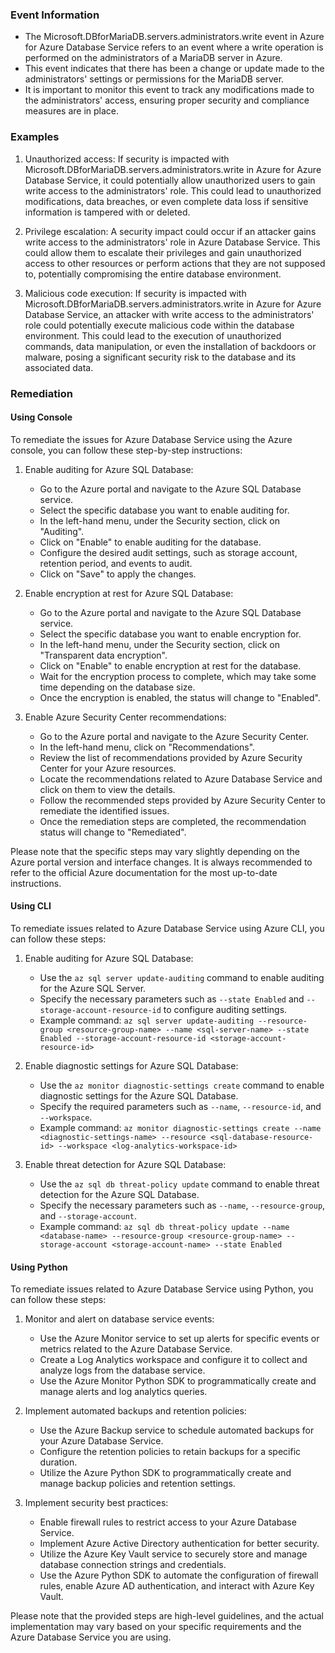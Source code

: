 
### Event Information

- The Microsoft.DBforMariaDB.servers.administrators.write event in Azure for Azure Database Service refers to an event where a write operation is performed on the administrators of a MariaDB server in Azure.
- This event indicates that there has been a change or update made to the administrators' settings or permissions for the MariaDB server.
- It is important to monitor this event to track any modifications made to the administrators' access, ensuring proper security and compliance measures are in place.


### Examples

1. Unauthorized access: If security is impacted with Microsoft.DBforMariaDB.servers.administrators.write in Azure for Azure Database Service, it could potentially allow unauthorized users to gain write access to the administrators' role. This could lead to unauthorized modifications, data breaches, or even complete data loss if sensitive information is tampered with or deleted.

2. Privilege escalation: A security impact could occur if an attacker gains write access to the administrators' role in Azure Database Service. This could allow them to escalate their privileges and gain unauthorized access to other resources or perform actions that they are not supposed to, potentially compromising the entire database environment.

3. Malicious code execution: If security is impacted with Microsoft.DBforMariaDB.servers.administrators.write in Azure for Azure Database Service, an attacker with write access to the administrators' role could potentially execute malicious code within the database environment. This could lead to the execution of unauthorized commands, data manipulation, or even the installation of backdoors or malware, posing a significant security risk to the database and its associated data.

### Remediation

#### Using Console

To remediate the issues for Azure Database Service using the Azure console, you can follow these step-by-step instructions:

1. Enable auditing for Azure SQL Database:
   - Go to the Azure portal and navigate to the Azure SQL Database service.
   - Select the specific database you want to enable auditing for.
   - In the left-hand menu, under the Security section, click on "Auditing".
   - Click on "Enable" to enable auditing for the database.
   - Configure the desired audit settings, such as storage account, retention period, and events to audit.
   - Click on "Save" to apply the changes.

2. Enable encryption at rest for Azure SQL Database:
   - Go to the Azure portal and navigate to the Azure SQL Database service.
   - Select the specific database you want to enable encryption for.
   - In the left-hand menu, under the Security section, click on "Transparent data encryption".
   - Click on "Enable" to enable encryption at rest for the database.
   - Wait for the encryption process to complete, which may take some time depending on the database size.
   - Once the encryption is enabled, the status will change to "Enabled".

3. Enable Azure Security Center recommendations:
   - Go to the Azure portal and navigate to the Azure Security Center.
   - In the left-hand menu, click on "Recommendations".
   - Review the list of recommendations provided by Azure Security Center for your Azure resources.
   - Locate the recommendations related to Azure Database Service and click on them to view the details.
   - Follow the recommended steps provided by Azure Security Center to remediate the identified issues.
   - Once the remediation steps are completed, the recommendation status will change to "Remediated".

Please note that the specific steps may vary slightly depending on the Azure portal version and interface changes. It is always recommended to refer to the official Azure documentation for the most up-to-date instructions.

#### Using CLI

To remediate issues related to Azure Database Service using Azure CLI, you can follow these steps:

1. Enable auditing for Azure SQL Database:
   - Use the `az sql server update-auditing` command to enable auditing for the Azure SQL Server.
   - Specify the necessary parameters such as `--state Enabled` and `--storage-account-resource-id` to configure auditing settings.
   - Example command: `az sql server update-auditing --resource-group <resource-group-name> --name <sql-server-name> --state Enabled --storage-account-resource-id <storage-account-resource-id>`

2. Enable diagnostic settings for Azure SQL Database:
   - Use the `az monitor diagnostic-settings create` command to enable diagnostic settings for the Azure SQL Database.
   - Specify the required parameters such as `--name`, `--resource-id`, and `--workspace`.
   - Example command: `az monitor diagnostic-settings create --name <diagnostic-settings-name> --resource <sql-database-resource-id> --workspace <log-analytics-workspace-id>`

3. Enable threat detection for Azure SQL Database:
   - Use the `az sql db threat-policy update` command to enable threat detection for the Azure SQL Database.
   - Specify the necessary parameters such as `--name`, `--resource-group`, and `--storage-account`.
   - Example command: `az sql db threat-policy update --name <database-name> --resource-group <resource-group-name> --storage-account <storage-account-name> --state Enabled`

#### Using Python

To remediate issues related to Azure Database Service using Python, you can follow these steps:

1. Monitor and alert on database service events:
   - Use the Azure Monitor service to set up alerts for specific events or metrics related to the Azure Database Service.
   - Create a Log Analytics workspace and configure it to collect and analyze logs from the database service.
   - Use the Azure Monitor Python SDK to programmatically create and manage alerts and log analytics queries.

2. Implement automated backups and retention policies:
   - Use the Azure Backup service to schedule automated backups for your Azure Database Service.
   - Configure the retention policies to retain backups for a specific duration.
   - Utilize the Azure Python SDK to programmatically create and manage backup policies and retention settings.

3. Implement security best practices:
   - Enable firewall rules to restrict access to your Azure Database Service.
   - Implement Azure Active Directory authentication for better security.
   - Utilize the Azure Key Vault service to securely store and manage database connection strings and credentials.
   - Use the Azure Python SDK to automate the configuration of firewall rules, enable Azure AD authentication, and interact with Azure Key Vault.

Please note that the provided steps are high-level guidelines, and the actual implementation may vary based on your specific requirements and the Azure Database Service you are using.

